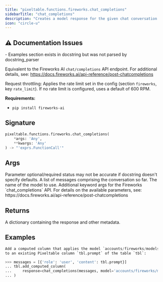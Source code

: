 ```yaml
---
title: "pixeltable.functions.fireworks.chat_completions"
sidebarTitle: "chat_completions"
description: "Creates a model response for the given chat conversation."
icon: "circle-u"
---
```

## ⚠️ Documentation Issues

<Warning>
- Examples section exists in docstring but was not parsed by docstring_parser
</Warning>

Equivalent to the Fireworks AI `chat/completions` API endpoint. For additional details, see: https://docs.fireworks.ai/api-reference/post-chatcompletions

Request throttling: Applies the rate limit set in the config (section `fireworks`, key `rate_limit`). If no rate limit is configured, uses a default of 600 RPM.

**Requirements:**

- `pip install fireworks-ai`


## Signature

```python
pixeltable.functions.fireworks.chat_completions(
    *args: 'Any',
    **kwargs: 'Any'
) -> "'exprs.FunctionCall'"
```

## Args

<Note>
Parameter optional/required status may not be accurate if docstring doesn't specify defaults.
</Note>

<ParamField path="messages" type="string" required>
  A list of messages comprising the conversation so far.


</ParamField>

<ParamField path="model" type="string" required>
  The name of the model to use.


</ParamField>

<ParamField path="model_kwargs" type="string" required>
  Additional keyword args for the Fireworks `chat_completions` API. For details on the available parameters, see: https://docs.fireworks.ai/api-reference/post-chatcompletions


</ParamField>

## Returns

<ResponseField name="return" type="any" required>
  A dictionary containing the response and other metadata.


</ResponseField>

## Examples

```python
Add a computed column that applies the model `accounts/fireworks/models/mixtral-8x22b-instruct`
to an existing Pixeltable column `tbl.prompt` of the table `tbl`:

>>> messages = [{'role': 'user', 'content': tbl.prompt}]
... tbl.add_computed_column(
...     response=chat_completions(messages, model='accounts/fireworks/models/mixtral-8x22b-instruct')
... )
```

